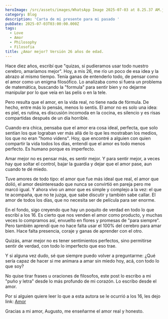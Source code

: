 ```yaml
---
heroImage: /src/assets/images/WhatsApp Image 2025-07-03 at 8.25.37 AM.jpeg
category: Blog
description: 'Carta de mi presente para mi pasado '
pubDate: 2025-07-03T03:00:00.000Z
tags:
  - Love
  - Amor
  - Philosophy
  - Filosofia
title: ¿Amar mejor? Versión 26 años de edad.
---
```


Hace diez años, escribí que "quizas, si pudieramos usar todo nuestro cerebro, amaríamos mejor". Hoy, a mis 26, me río un poco de esa idea y la abrazo al mismo tiempo. Tenía ganas de entenderlo todo, de pensar como el amor como un enigma filosófico. Lo analizaba como si fuera un problema de matemática, buscando la "formula" para sentir bien y no dejarme manipular por lo que veía en las pelis o en la tele.

Pero resulta que el amor, en la vida real, no tiene nada de fórmula. De hecho, entre más lo pensás, menos lo sentis. El amor no es solo una idea: es piel, es rutina, es discusión incomoda en la cocina, es silencio y es risas compartidas después de un día horrible.

Cuando era chica, pensaba que el amor era cosa ideal, perfecta, que solo sentían los que lograban ver más allá de lo que les mostraban los medios, los que no eran "homo videns". Hoy, que encontré a alguien con quien compartir la vida todos los días, entendí que el amor es todo menos perfecto. Es humano porque es imperfecto.

Amar mejor no es pensar más, es sentir mejor. Y para sentir mejor, a veces hay que soltar el control, bajar la guardia y dejar que el amor pase, aun cuando te dé miedo.

Tuve amores de todo tipo: el amor que fue más ideal que real, el amor que dolió, el amor desinteresado que nunca se convirtió en pareja pero me marcó igual. Y ahora vivo un amor que es simple y complejo a la vez: el que te acompaña, que no te juzga, que sabe discutir y también sabe callar. El amor de todos los días, que no necesita ser de película para ser enorme.

En el fondo, sigo creyendo que hay un poquito de verdad en todo lo que escribí a los 16. Es cierto que nos venden el amor como producto, y muchas veces lo compramos así, envuelto en flores y promesas de "para siempre". Pero también aprendí que no hace falta usar el 100% del cerebro para amar bien. Hace falta presencia, coraje y ganas de aprender con el otro.

Quizás, amar mejor no es tener sentimientos perfectos, sino permitirse sentir de verdad, con todo lo imperfecto que eso trae.

Y si alguna vez dudo, sé que siempre puedo volver a preguntarme: ¿Qué sería capaz de hacer si me animara a amar sin miedo hoy, acá, con todo lo que soy?

No quise tirar frases u oraciones de filosofos, este post lo escribo a mi "puño y letra" desde lo más profundo de mi corazón. Lo escribo desde el amor.

Por si alguien quiere leer lo que a esta autora se le ocurrió a los 16, les dejo link: [Amor](https://medium.com/@aurock1984/amor-2c5f416026fa)

Gracias a mi amor, Augusto, me enseñarme el amor real y honesto.

